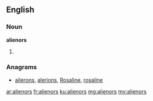 ==English==

===Noun===
'''alienors'''

# {{plural of|alienor}}

===Anagrams===
* [[ailerons#English|ailerons]], [[alerions#English|alerions]], [[Rosaline#English|Rosaline]], [[rosaline#English|rosaline]]

[[ar:alienors]]
[[fr:alienors]]
[[ku:alienors]]
[[mg:alienors]]
[[my:alienors]]